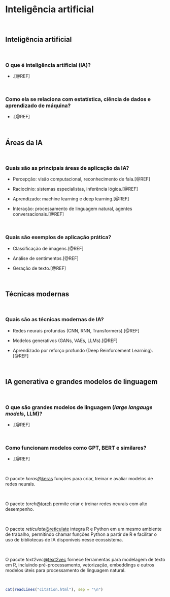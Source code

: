 # **Inteligência artificial** {#inteligencia-artificial}

<br>

## Inteligência artificial

<br>

### O que é inteligência artificial (IA)?

-   .[@REF]

<br>

### Como ela se relaciona com estatística, ciência de dados e aprendizado de máquina?

-   .[@REF]

<br>

## Áreas da IA

<br>

### Quais são as principais áreas de aplicação da IA?

-   Percepção: visão computacional, reconhecimento de fala.[@REF]

-   Raciocínio: sistemas especialistas, inferência lógica.[@REF]

-   Aprendizado: machine learning e deep learning.[@REF]

-   Interação: processamento de linguagem natural, agentes conversacionais.[@REF]

<br>

### Quais são exemplos de aplicação prática?

-   Classificação de imagens.[@REF]

-   Análise de sentimentos.[@REF]

-   Geração de texto.[@REF]

<br>

## Técnicas modernas

<br>

### Quais são as técnicas modernas de IA?

-   Redes neurais profundas (CNN, RNN, Transformers).[@REF]

-   Modelos generativos (GANs, VAEs, LLMs).[@REF]

-   Aprendizado por reforço profundo (Deep Reinforcement Learning).[@REF]

<br>

## IA generativa e grandes modelos de linguagem

<br>

### O que são grandes modelos de linguagem (*large langauge models*, LLM)?

-   .[@REF]

<br>

### Como funcionam modelos como GPT, BERT e similares?

-   .[@REF]

<br>

::: {.infobox .Rlogo data-latex="{images/Rlogo}"}
O pacote *keras*[@keras](https://cran.r-project.org/web/packages/keras/index.html) funções para criar, treinar e avaliar modelos de redes neurais.
:::

<br>

::: {.infobox .Rlogo data-latex="{images/Rlogo}"}
O pacote *torch*[@torch](https://cran.r-project.org/web/packages/torch/index.html) permite criar e treinar redes neurais com alto desempenho.
:::

<br>

::: {.infobox .Rlogo data-latex="{images/Rlogo}"}
O pacote *reticulate*[@reticulate](https://cran.r-project.org/web/packages/reticulate/index.html) integra R e Python em um mesmo ambiente de trabalho, permitindo chamar funções Python a partir de R e facilitar o uso de bibliotecas de IA disponíveis nesse ecossistema.
:::

<br>

::: {.infobox .Rlogo data-latex="{images/Rlogo}"}
O pacote *text2vec*[@text2vec](https://cran.r-project.org/web/packages/text2vec/index.html) fornece ferramentas para modelagem de texto em R, incluindo pré-processamento, vetorização, embeddings e outros modelos úteis para processamento de linguagem natural.
:::

<br>

```r
cat(readLines("citation.html"), sep = "\n")
```

<br>
